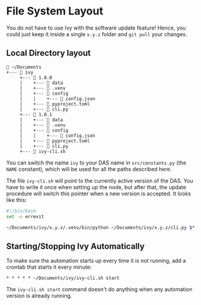 # File System Layout

You do not have to use Ivy with the software update feature! Hence, you could just keep it inside a single `x.y.z` folder and `git pull` your changes.

## Local Directory layout

```
📂 ~/Documents
+--- 📂 ivy
     +--- 📂 1.0.0
     |    +--- 📂 data
     |    +--- 📂 .venv
     |    +--- 📂 config
     |    |    +--- 📄 config.json
     |    +--- 📄 pyproject.toml
     |    +--- 📄 cli.py
     +--- 📂 1.0.1
     |    +--- 📂 data
     |    +--- 📂 .venv
     |    +--- 📂 config
     |    |    +--- 📄 config.json
     |    +--- 📄 pyproject.toml
     |    +--- 📄 cli.py
     +--- 📄 ivy-cli.sh
```

You can switch the name `ivy` to your DAS name in `src/constants.py` (the `NAME` constant), which will be used for all the paths described here.

The file `ivy-cli.sh` will point to the currently active version of the DAS. You have to write it once when setting up the node, but after that, the update procedure will switch this pointer when a new version is accepted. It looks like this:

```bash
#!/bin/bash
set -o errexit

~/Documents/ivy/x.y.z/.venv/bin/python ~/Documents/ivy/x.y.z/cli.py $*
```

## Starting/Stopping Ivy Automatically

To make sure the automation starts up every time it is not running, add a crontab that starts it every minute:

```cron
* * * * * ~/Documents/ivy/ivy-cli.sh start
```

The `ivy-cli.sh start` command doesn't do anything when any automation version is already running.
